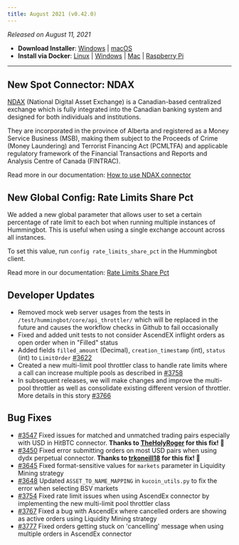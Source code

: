 ```yaml
---
title: August 2021 (v0.42.0)
---
```


_Released on August 11, 2021_

- **Download Installer**: [Windows](https://dist.hummingbot.io/hummingbot_v0.41.0_setup.exe) | [macOS](https://dist.hummingbot.io/hummingbot_v0.41.0.dmg)
- **Install via Docker**: [Linux](https://docs.hummingbot.io/installation/linux/#install-via-docker) | [Windows](https://docs.hummingbot.io/installation/windows/#install-via-docker) | [Mac](https://docs.hummingbot.io/installation/mac/#install-via-docker) | [Raspberry Pi](https://docs.hummingbot.io/installation/raspberry/)

---

## New Spot Connector: NDAX

[NDAX](https://ndax.io/) (National Digital Asset Exchange) is a Canadian-based centralized exchange which is fully integrated into the Canadian banking system and designed for both individuals and institutions.

They are incorporated in the province of Alberta and registered as a Money Service Business (MSB), making them subject to the Proceeds of Crime (Money Laundering) and Terrorist Financing Act (PCMLTFA) and applicable regulatory framework of the Financial Transactions and Reports and Analysis Centre of Canada (FINTRAC).

Read more in our documentation: [How to use NDAX connector](/connectors/ndax)

## New Global Config: Rate Limits Share Pct

We added a new global parameter that allows user to set a certain percentage of rate limit to each bot when running multiple instances of Hummingbot. This is useful when using a single exchange account across all instances.

To set this value, run `config rate_limits_share_pct` in the Hummingbot client.

Read more in our documentation: [Rate Limits Share Pct](/operation/rate-limits-share-pct)

## Developer Updates

- Removed mock web server usages from the tests in `/test/hummingbot/core/api_throttler/` which will be replaced in the future and causes the workflow checks in Github to fail occasionally
- Fixed and added unit tests to not consider AscendEX inflight orders as open order when in "Filled" status
- Added fields `filled_amount` (Decimal), `creation_timestamp` (int), `status` (int) to `LimitOrder` [#3622](https://github.com/coinalpha/hummingbot/issues/3622)
- Created a new multi-limit pool throttler class to handle rate limits where a call can increase multiple pools as described in [#3758](https://github.com/CoinAlpha/hummingbot/pull/3758)
- In subsequent releases, we will make changes and improve the multi-pool throttler as well as consolidate existing different version of throttler. More details in this story [#3766](https://github.com/CoinAlpha/hummingbot/issues/3766)

## Bug Fixes

- [#3547](https://github.com/CoinAlpha/hummingbot/issues/3547) Fixed issues for matched and unmatched trading pairs especially with USD in HitBTC connector. **Thanks to [TheHolyRoger](https://github.com/TheHolyRoger) for this fix! 🙏**
- [#3450](https://github.com/coinalpha/hummingbot/issues/3450) Fixed error submitting orders on most USD pairs when using dydx perpetual connector. **Thanks to [trkoneill18](https://github.com/trkoneill18) for this fix! 🙏**
- [#3645](https://github.com/coinalpha/hummingbot/issues/3645) Fixed format-sensitive values for `markets` parameter in Liquidity Mining strategy
- [#3648](https://github.com/CoinAlpha/hummingbot/issues/3648) Updated `ASSET_TO_NAME_MAPPING` in `kucoin_utils.py` to fix the error when selecting BSV markets
- [#3754](https://github.com/CoinAlpha/hummingbot/issues/3754) Fixed rate limit issues when using AscendEx connector by implementing the new multi-limit pool throttler class
- [#3767](https://github.com/CoinAlpha/hummingbot/issues/3767) Fixed a bug with AscendEx where cancelled orders are showing as active orders using Liquidity Mining strategy
- [#3777](https://github.com/coinalpha/hummingbot/issues/3777) Fixed orders getting stuck on 'cancelling' message when using multiple orders in AscendEx connector

